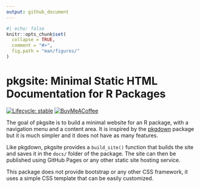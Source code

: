 ```yaml
---
output: github_document
---
```


<!-- README.md is generated from README.Rmd. Please edit that file -->

```r
#| echo: false
knitr::opts_chunk$set(
  collapse = TRUE,
  comment = "#>",
  fig.path = "man/figures/"
)
```

# pkgsite: Minimal Static HTML Documentation for R Packages

<!-- badges: start -->
[![Lifecycle:
stable](https://img.shields.io/badge/lifecycle-stable-brightgreen.svg)](https://lifecycle.r-lib.org/articles/stages.html#stable)
[![BuyMeACoffee](https://raw.githubusercontent.com/pachadotdev/buymeacoffee-badges/main/bmc-yellow.svg)](https://buymeacoffee.com/pacha)
<!-- badges: end -->

The goal of pkgsite is to build a minimal website for an R package, with a
navigation menu and a content area. It is inspired by the [pkgdown](https://pkgdown.r-lib.org/)
package but it is much simpler and it does not have as many features.

Like pkgdown, pkgsite provides a `build_site()` function that builds the site and
saves it in the `docs/` folder of the package. The site can then be published
using GitHub Pages or any other static site hosting service.

This package does not provide bootstrap or any other CSS framework, it uses a simple CSS
template that can be easily customized.
